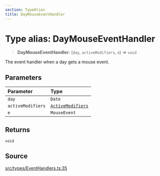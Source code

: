 ```yaml
---
section: TypeAlias
title: DayMouseEventHandler
---
```


# Type alias: DayMouseEventHandler

> **DayMouseEventHandler**: (`day`, `activeModifiers`, `e`) => `void`

The event handler when a day gets a mouse event.

## Parameters

| Parameter | Type |
| :------ | :------ |
| `day` | `Date` |
| `activeModifiers` | [`ActiveModifiers`](/api/latest/type-aliases/ActiveModifiers.mdx) |
| `e` | `MouseEvent` |

## Returns

`void`

## Source

[src/types/EventHandlers.ts:35](https://github.com/gpbl/react-day-picker/blob/a8bfa5451/src/types/EventHandlers.ts#L35)
